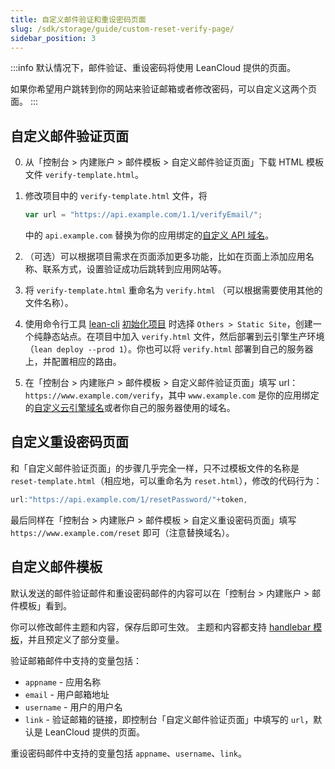 ```yaml
---
title: 自定义邮件验证和重设密码页面
slug: /sdk/storage/guide/custom-reset-verify-page/
sidebar_position: 3
---
```


:::info
默认情况下，邮件验证、重设密码将使用 LeanCloud 提供的页面。

如果你希望用户跳转到你的网站来验证邮箱或者修改密码，可以自定义这两个页面。
:::

## 自定义邮件验证页面

0. 从「控制台 > 内建账户 > 邮件模板 > 自定义邮件验证页面」下载 HTML 模板文件 `verify-template.html`。

1. 修改项目中的 `verify-template.html` 文件，将

    ```js
    var url = "https://api.example.com/1.1/verifyEmail/";
    ```

    中的 `api.example.com` 替换为你的应用绑定的[自定义 API 域名](/sdk/domain/guide/#api-域名)。

2. （可选）可以根据项目需求在页面添加更多功能，比如在页面上添加应用名称、联系方式，设置验证成功后跳转到应用网站等。

3. 将 `verify-template.html` 重命名为 `verify.html` （可以根据需要使用其他的文件名称）。

4. 使用命令行工具 [lean-cli](/sdk/engine/cli/) [初始化项目](/sdk/engine/cli/#初始化项目) 时选择 `Others > Static Site`，创建一个纯静态站点。在项目中加入 `verify.html` 文件，然后部署到云引擎生产环境（`lean deploy --prod 1`）。你也可以将 `verify.html` 部署到自己的服务器上，并配置相应的路由。

5. 在「控制台 > 内建账户 > 邮件模板 > 自定义邮件验证页面」填写 url：`https://www.example.com/verify`，其中 `www.example.com` 是你的应用绑定的[自定义云引擎域名](/sdk/domain/guide/#云引擎域名)或者你自己的服务器使用的域名。

## 自定义重设密码页面

和「自定义邮件验证页面」的步骤几乎完全一样，只不过模板文件的名称是 `reset-template.html`（相应地，可以重命名为 `reset.html`），修改的代码行为：

```js
url:"https://api.example.com/1/resetPassword/"+token,
```

最后同样在「控制台 > 内建账户 > 邮件模板 > 自定义重设密码页面」填写 `https://www.example.com/reset` 即可（注意替换域名）。

## 自定义邮件模板

默认发送的邮件验证邮件和重设密码邮件的内容可以在「控制台 > 内建账户 > 邮件模板」看到。

你可以修改邮件主题和内容，保存后即可生效。
主题和内容都支持 [handlebar 模板](http://handlebarsjs.com/)，并且预定义了部分变量。

验证邮箱邮件中支持的变量包括：

* `appname` - 应用名称
* `email` - 用户邮箱地址
* `username` - 用户的用户名
* `link` - 验证邮箱的链接，即控制台「自定义邮件验证页面」中填写的 `url`，默认是 LeanCloud 提供的页面。

重设密码邮件中支持的变量包括 `appname`、`username`、`link`。
